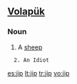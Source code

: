==[[Volapük]]==

===Noun===
{{infl|vo|noun}}

# A [[sheep]]
   2. An Idiot

[[es:jip]]
[[lt:jip]]
[[tr:jip]]
[[vo:jip]]